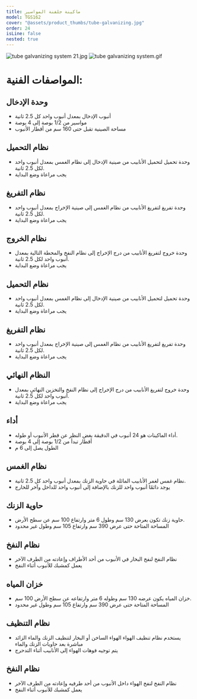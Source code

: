 ```yaml
---
title: ماكينة جلفنة المواسير
model: TGS162
cover: "@assets/product_thumbs/tube-galvanizing.jpg"
order: 24
isLine: false
nested: true
---
```



<ProductTabs />

![tube galvanizing system 21.jpg](@assets/article_images/tube-galvanizing/tube-galvanizing-system-21.jpg)
![tube galvanizing system.gif](@assets/article_images/tube-galvanizing/tube-galvanizing-system.gif)

# **المواصفات الفنية:**

## **وحدة الإدخال**

-   أنبوب الإدخال بمعدل أنبوب واحد كل 2.5 ثانية
-   مواسير من 1/2 بوصة إلى 4 بوصة
-   مساحة الصينية تقبل حتى 160 سم من أقطار الأنبوب

## **نظام التحميل**

-   وحدة تحميل لتحميل الأنابيب من صينية الإدخال إلى نظام الغمس بمعدل أنبوب واحد لكل 2.5 ثانية.
-   يجب مراعاة وضع البداية

## **نظام التفريغ**

-   وحدة تفريغ لتفريغ الأنابيب من نظام الغمس إلى صينية الإخراج بمعدل أنبوب واحد لكل 2.5 ثانية.
-   يجب مراعاة وضع البداية

## **نظام الخروج**

-   وحدة خروج لتفريغ الأنابيب من درج الإخراج إلى نظام النفخ والمحطة التالية بمعدل أنبوب واحد لكل 2.5 ثانية.
-   يجب مراعاة وضع البداية

## **نظام التحميل**

-   وحدة تحميل لتحميل الأنابيب من صينية الإدخال إلى نظام الغمس بمعدل أنبوب واحد لكل 2.5 ثانية.
-   يجب مراعاة وضع البداية

## **نظام التفريغ**

-   وحدة تفريغ لتفريغ الأنابيب من نظام الغمس إلى صينية الإخراج بمعدل أنبوب واحد لكل 2.5 ثانية.
-   يجب مراعاة وضع البداية

## **النظام النهائي**

-   وحدة خروج لتفريغ الأنابيب من درج الإخراج إلى نظام النفخ والتخزين النهائي بمعدل أنبوب واحد لكل 2.5 ثانية.
-   يجب مراعاة وضع البداية

## **أداء**

-   أداء الماكينات هو 24 أنبوب في الدقيقة بغض النظر عن قطر الأنبوب أو طوله.
-   أقطار تبدأ من 1/2 بوصة إلى 4 بوصة
-   الطول يصل إلى 6 م

## **نظام الغمس**

-   نظام غمس لغمر الأنابيب المائلة في حاوية الزنك بمعدل أنبوب واحد كل 2.5 ثانية.
-   يوجد دائمًا أنبوب واحد للزنك بالإضافة إلى أنبوب واحد للداخل وآخر للخارج

## **حاوية الزنك**

-   حاوية زنك تكون بعرض 130 سم وطول 6 متر وارتفاع 100 سم عن سطح الأرض.
-   المساحة المتاحة حتى عرض 390 سم وارتفاع 105 سم وطول غير محدود

## **نظام النفخ**

-   نظام النفخ لنفخ البخار في الأنبوب من أحد الأطراف وإعادته من الطرف الآخر
-   يعمل كمشبك للأنبوب أثناء النفخ

## **خزان المياه**

-   خزان المياه يكون عرضه 130 سم وطوله 6 متر وارتفاعه عن سطح الأرض 100 سم.
-   المساحة المتاحة حتى عرض 390 سم وارتفاع 105 سم وطول غير محدود

## **نظام التنظيف**

-   يستخدم نظام تنظيف الهواء الهواء الساخن أو البخار لتنظيف الزنك والماء الزائد مباشرة بعد حاويات الزنك والماء
-   يتم توجيه فوهات الهواء إلى الأنابيب أثناء التدحرج

## **نظام النفخ**

-   نظام النفخ لنفخ الهواء داخل الأنبوب من أحد طرفيه وإعادته من الطرف الآخر
-   يعمل كمشبك للأنبوب أثناء النفخ
